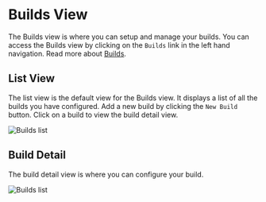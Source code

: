 # Builds View

The Builds view is where you can setup and manage your builds. You can access the Builds view by clicking on the `Builds` link in the left hand navigation. Read more about [Builds](/concepts/builds).

## List View

The list view is the default view for the Builds view. It displays a list of all the builds you have configured. Add a new build by clicking the `New Build` button. Click on a build to view the build detail view.

![Builds list](/img/ottodeploy/builds-list.png)

## Build Detail

The build detail view is where you can configure your build.

![Builds list](/img/ottodeploy/build-detail.png)
